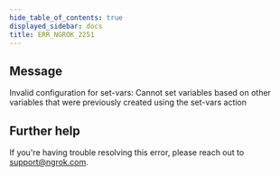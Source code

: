 ```yaml
---
hide_table_of_contents: true
displayed_sidebar: docs
title: ERR_NGROK_2251
---
```


## Message

Invalid configuration for set-vars: Cannot set variables based on other variables that were previously created using the set-vars action

<ErrorDetails />

## Further help

If you're having trouble resolving this error, please reach out to [support@ngrok.com](mailto:support@ngrok.com?subject=Help%20with%20ERR_NGROK_2251).
